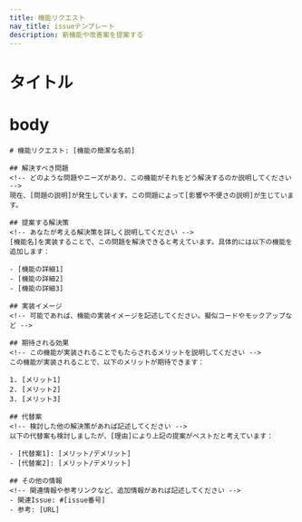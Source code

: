 ```yaml
---
title: 機能リクエスト
nav_title: issueテンプレート
description: 新機能や改善案を提案する
---
```


# タイトル
[機能名]: [簡単な説明]

# body

```
# 機能リクエスト: [機能の簡潔な名前]

## 解決すべき問題
<!-- どのような問題やニーズがあり、この機能がそれをどう解決するのか説明してください -->
現在、[問題の説明]が発生しています。この問題によって[影響や不便さの説明]が生じています。

## 提案する解決策
<!-- あなたが考える解決策を詳しく説明してください -->
[機能名]を実装することで、この問題を解決できると考えています。具体的には以下の機能を追加します：

- [機能の詳細1]
- [機能の詳細2]
- [機能の詳細3]

## 実装イメージ
<!-- 可能であれば、機能の実装イメージを記述してください。擬似コードやモックアップなど -->

## 期待される効果
<!-- この機能が実装されることでもたらされるメリットを説明してください -->
この機能が実装されることで、以下のメリットが期待できます：

1. [メリット1]
2. [メリット2]
3. [メリット3]

## 代替案
<!-- 検討した他の解決策があれば記述してください -->
以下の代替案も検討しましたが、[理由]により上記の提案がベストだと考えています：

- [代替案1]: [メリット/デメリット]
- [代替案2]: [メリット/デメリット]

## その他の情報
<!-- 関連情報や参考リンクなど、追加情報があれば記述してください -->
- 関連Issue: #[issue番号]
- 参考: [URL]
```
